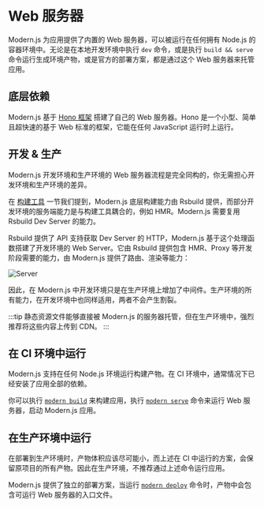 # Web 服务器

Modern.js 为应用提供了内置的 Web 服务器，可以被运行在任何拥有 Node.js 的容器环境中。无论是在本地开发环境中执行 `dev` 命令，或是执行 `build && serve` 命令运行生成环境产物，或是官方的部署方案，都是通过这个 Web 服务器来托管应用。

## 底层依赖

Modern.js 基于 [Hono 框架](https://hono.dev/) 搭建了自己的 Web 服务器。Hono 是一个小型、简单且超快速的基于 Web 标准的框架，它能在任何 JavaScript 运行时上运行。

## 开发 & 生产

Modern.js 开发环境和生产环境的 Web 服务器流程是完全同构的，你无需担心开发环境和生产环境的差异。

在 [构建工具](/guides/concept/builder) 一节我们提到，Modern.js 底层构建能力由 Rsbuild 提供，而部分开发环境的服务端能力是与构建工具耦合的，例如 HMR。Modern.js 需要复用 Rsbuild Dev Server 的能力。

Rsbuild 提供了 API 支持获取 Dev Server 的 HTTP，Modern.js 基于这个处理函数搭建了开发环境的 Web Server。它由 Rsbuild 提供包含 HMR、Proxy 等开发阶段需要的能力，由 Modern.js 提供了路由、渲染等能力：

![Server](https://lf3-static.bytednsdoc.com/obj/eden-cn/nuvjhpqnuvr/modern-website/web-server-modern.jpeg)

因此，在 Modern.js 中开发环境只是在生产环境上增加了中间件。生产环境的所有能力，在开发环境中也同样适用，两者不会产生割裂。

:::tip
静态资源文件能够直接被 Modern.js 的服务器托管，但在生产环境中，强烈推荐将这些内容上传到 CDN。
:::

## 在 CI 环境中运行

Modern.js 支持在任何 Node.js 环境运行构建产物。在 CI 环境中，通常情况下已经安装了应用全部的依赖。

你可以执行 [`modern build`](/apis/app/commands#modern-build) 来构建应用，执行 [`modern serve`](/apis/app/commands#modern-serve) 命令来运行 Web 服务器，启动 Modern.js 应用。

## 在生产环境中运行

在部署到生产环境时，产物体积应该尽可能小，而上述在 CI 中运行的方案，会保留原项目的所有产物。因此在生产环境，不推荐通过上述命令运行应用。

Modern.js 提供了独立的部署方案，当运行 [`modern deploy`](/apis/app/commands#modern-deploy) 命令时，产物中会包含可运行 Web 服务器的入口文件。
